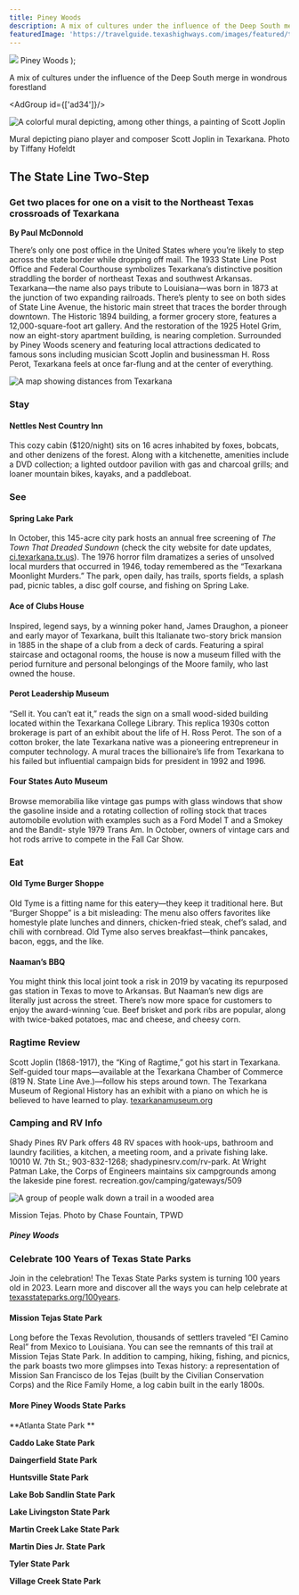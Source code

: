 ```yaml
---
title: Piney Woods
description: A mix of cultures under the influence of the Deep South merge in wondrous forestland
featuredImage: 'https://travelguide.texashighways.com/images/featured/travelguide-piney-woods-featured.jpg'
---
```


  <span>
    <img class="region-title-map" src={`../images/map-piney-woods.png`}/>
    Piney Woods
  </span>
);

<PageDescription>

A mix of cultures under the influence of the Deep South merge in wondrous forestland

</PageDescription>

<AdGroup id={['ad34']}/>

<Row>

<Column colSm={12} colMd={6} colLg={10}>

![A colorful mural depicting, among other things, a painting of Scott Joplin](images/piney-woods-texarkana-mural.jpg)
<Caption>Mural depicting piano player and composer Scott Joplin in Texarkana. Photo by Tiffany Hofeldt</Caption>

## **The State Line Two-Step**

</Column>
</Row>

<Row>

<Column colSm={12} colMd={6} colLg={8}>

### Get two places for one on a visit to the Northeast Texas crossroads of Texarkana
**By Paul McDonnold**

There’s only one post office in the United States where you’re likely to step across the state border while dropping off mail. The 1933 State Line Post Office and Federal Courthouse symbolizes Texarkana’s distinctive position straddling the border of northeast Texas and southwest Arkansas. Texarkana—the name also pays tribute to Louisiana—was born in 1873 at the junction of two expanding railroads. There’s plenty to see on both sides of State Line Avenue, the historic main street that traces the border through downtown. The Historic 1894 building, a former grocery store, features a 12,000-square-foot art gallery. And the restoration of the 1925 Hotel Grim, now an eight-story apartment building, is nearing completion. Surrounded by Piney Woods scenery and featuring local attractions dedicated to famous sons including musician Scott Joplin and businessman H. Ross Perot, Texarkana feels at once far-flung and at the center of everything.

</Column>

<Column colSm={3} colMd={2} colLg={3}>

![A map showing distances from Texarkana](images/piney-woods-map.png)

</Column>

</Row>

<Row>

<Column colSm={12} colMd={5} colLg={8}>

### Stay

#### Nettles Nest Country Inn

This cozy cabin ($120/night) sits on 16 acres inhabited by foxes, bobcats, and other denizens of the forest. Along with a kitchenette, amenities include a DVD collection; a lighted outdoor pavilion with gas and charcoal grills; and loaner mountain bikes, kayaks, and a paddleboat.

### See

#### Spring Lake Park

In October, this 145-acre city park hosts an annual free screening of _The Town That Dreaded Sundown_ (check the city website for date updates, [ci.texarkana.tx.us](http://ci.texarkana.tx.us)). The 1976 horror film dramatizes a series of unsolved local murders that occurred in 1946, today remembered as the “Texarkana Moonlight Murders.” The park, open daily, has trails, sports fields, a splash pad, picnic tables, a disc golf course, and fishing on Spring Lake.

#### Ace of Clubs House

Inspired, legend says, by a winning poker hand, James Draughon, a pioneer and early mayor of Texarkana, built this Italianate two-story brick mansion in 1885 in the shape of a club from a deck of cards. Featuring a spiral staircase and octagonal rooms, the house is now a museum filled with the period furniture and personal belongings of the Moore family, who last owned the house.

#### Perot Leadership Museum

“Sell it. You can’t eat it,” reads the sign on a small wood-sided building located within the Texarkana College Library. This replica 1930s cotton brokerage is part of an exhibit about the life of H. Ross Perot. The son of a cotton broker, the late Texarkana native was a pioneering entrepreneur in computer technology. A mural traces the billionaire’s life from Texarkana to his failed but influential campaign bids for president in 1992 and 1996.

#### Four States Auto Museum 

Browse memorabilia like vintage gas pumps with glass windows that show the gasoline inside and a rotating collection of rolling stock that traces automobile evolution with examples such as a Ford Model T and a Smokey and the Bandit-
style 1979 Trans Am. In October, owners of vintage cars and hot rods arrive to compete in the Fall Car Show.

### Eat

#### Old Tyme Burger Shoppe

Old Tyme is a fitting name for this eatery—they keep it traditional here. But “Burger Shoppe” is a bit misleading: The menu also offers favorites like homestyle plate lunches and dinners, chicken-fried steak, chef’s salad, and chili with cornbread. Old Tyme also serves breakfast—think pancakes, bacon, eggs, and the like.

#### Naaman’s BBQ 

You might think this local joint took a risk in 2019 by vacating its repurposed gas station in Texas to move to Arkansas. But Naaman’s new digs are literally just across the street. There’s now more space for customers to enjoy the award-winning ’cue. Beef brisket and pork ribs are popular, along with twice-baked potatoes, mac and cheese, and cheesy corn.

### Ragtime Review

Scott Joplin (1868-1917), the “King of Ragtime,” got his start in Texarkana. Self-guided tour maps—available at the Texarkana Chamber of Commerce (819 N. State Line Ave.)—follow his steps around town. The Texarkana Museum of Regional History has an exhibit with a piano on which he is believed to have learned to play. [texarkanamuseum.org](http://texarkanamuseum.org)

### Camping and RV Info

Shady Pines RV Park offers 48 RV spaces with hook-ups, bathroom and laundry facilities, a kitchen, a meeting room, and a private fishing lake. 10010 W. 7th St.; 903-832-1268; shadypinesrv.com/rv-park. At Wright Patman Lake, the Corps of Engineers maintains six campgrounds among the lakeside pine forest. recreation.gov/camping/gateways/509

</Column>

<Column colSm={12} colMd={3} colLg={3}>

<StatePark>

![A group of people walk down a trail in a wooded area](images/piney-woods-mission-tejas.jpg)
<Caption>Mission Tejas. Photo by Chase Fountain, TPWD</Caption>


##### Piney Woods

### Celebrate 100 Years of Texas State Parks

Join in the celebration! The Texas State Parks system is turning 100 years old in 2023. Learn more and discover all the ways you can help celebrate at [texasstateparks.org/100years](https://texasstateparks.org/100years).

#### Mission Tejas State Park

Long before the Texas Revolution, thousands of settlers traveled “El Camino Real” from Mexico to Louisiana. You can see the remnants of this trail at Mission Tejas State Park. In addition to camping, hiking, fishing, and picnics, the park boasts two more glimpses into Texas history: a representation of Mission San Francisco de los Tejas (built by the Civilian Conservation Corps) and the Rice Family Home, a log cabin built in the early 1800s.

#### More Piney Woods State Parks

**Atlanta State Park **
<br/>

**Caddo Lake State Park**
<br/>

**Daingerfield State Park**
<br/>

**Huntsville State Park**
<br/>

**Lake Bob Sandlin State Park**
<br/>

**Lake Livingston State Park**
<br/>

**Martin Creek Lake State Park**
<br/>

**Martin Dies Jr. State Park**
<br/>

**Tyler State Park**
<br/>

**Village Creek State Park**
<br/>

</StatePark>

</Column>

</Row>

<Row>
<Column colSm={12} colMd={4} colLg={8}>
<RegionListing title="Piney Woods" color="green" region="PINEY WOODS" ads={['ad81', 'ad86', 'ad93']}/>
</Column>

<Column colSm={6} colMd={4} colLg={4}>
<AdGroup id={['ad36']}/>
</Column>

</Row>

<!-- 
<FeatureCard
  title="Search all cities and listings in the Piney Woods"
  actionIcon="arrowRight"
  href="/things-to-do-in-texas?region=piney-woods"
  color="dark">

![Trees reflect against blue sky and clear water in a bayou](/images/piney-woods-view-all-listings.jpg)

</FeatureCard>
<Caption>Big Thicket National Preserve, 10 Mile Bayou. Photo by Will van Overbeek.</Caption>
-->